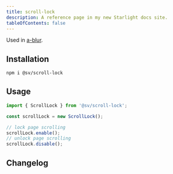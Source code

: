 ```yaml
---
title: scroll-lock
description: A reference page in my new Starlight docs site.
tableOfContents: false
---
```



Used in [a-blur](/sv-frontend-library/mono/elements/blur/).

## Installation

```bash
npm i @sv/scroll-lock
```

## Usage

```ts
import { ScrollLock } from '@sv/scroll-lock';

const scrollLock = new ScrollLock();

// lock page scrolling
scrollLock.enable();
// unlock page scrolling
scrollLock.disable();
```

## Changelog

<Changelog />
